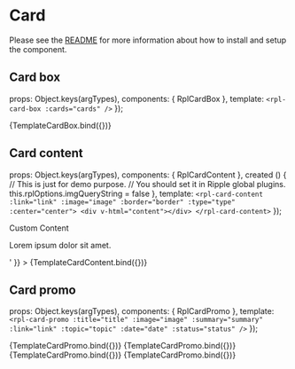 
<Meta title="Molecules/Card" />

# Card
Please see the [README](https://github.com/dpc-sdp/ripple/blob/master/packages/components/Molecules/Card/README.md) for more information about how to install and setup the component.

## Card box

  props: Object.keys(argTypes),
  components: { RplCardBox },
  template: `<rpl-card-box :cards="cards" />`
});

<Canvas>
  <Story
    name="Card box"
    args={{
      cards: [
        {
          name: 'rpl-card-emergency-contact',
          data: {
            title: 'Emergency Assistance',
            subtitle: 'Urgent',
            summary: 'Dial 000 for police, fire & ambulance',
            link: { text: 'Call 0000', url: 'tel:+0000' }
          }
          },
          {
            name: 'rpl-card-emergency-contact',
            data: {
              title: 'Police Assistance Line',
              subtitle: 'Urgent',
              summary: 'Dial 000 for police, fire & ambulance',
              link: { text: 'Call 000', url: 'tel:000' }
            }
          },
          {
            name: 'rpl-card-emergency-contact',
            data: {
              title: 'Police Assistance Line',
              subtitle: 'Urgent',
              summary: 'Dial 000 for police, fire & ambulance',
              link: { text: 'Internal link', url: '/home' }
            }
          },
          {
            name: 'rpl-card-emergency-contact',
            data: {
              title: 'Police Assistance Line',
              subtitle: null,
              summary: 'Dial 000 for police, fire & ambulance',
              link: { text: 'External link', url: 'http://google.com' }
            }
          }
      ]
    }}
  >
    {TemplateCardBox.bind({})}
  </Story>
</Canvas>

<ArgsTable of={RplCardBox} />

## Card content

  props: Object.keys(argTypes),
  components: { RplCardContent },
  created () {
    // This is just for demo purpose.
    // You should set it in Ripple global plugins.
    this.rplOptions.imgQueryString = false
  },
  template: `
    <rpl-card-content :link="link" :image="image" :border="border" :type="type" :center="center">
      <div v-html="content"></div>
    </rpl-card-content>
  `
});

<Canvas>
  <Story
    name="Card content"
    argTypes={{
      type: {
        control: {
          type: 'select',
          options: ['default', 'simple', 'inline']
        }
      }
    }}
    args={{
      link: { text: 'Read more', url: '#' },
      image: {
        src: 'https://placehold.it/580x340',
        focalPoint: {
          x: '290',
          y: '170'
        },
        width: 580,
        height: 340
      },
      border: true,
      type: 'default',
      center: false,
      content: '<h2>Custom Content</h2><p>Lorem ipsum dolor sit amet.</p>'
    }}
  >
    {TemplateCardContent.bind({})}
  </Story>
</Canvas>

<ArgsTable of={RplCardContent} />

## Card promo

  props: Object.keys(argTypes),
  components: { RplCardPromo },
  template: `<rpl-card-promo :title="title" :image="image" :summary="summary" :link="link" :topic="topic" :date="date" :status="status" />`
});

<Canvas>
  <Story
    name="Card promo with image"
    args={{
      title: 'Card promo title',
      link: { text: 'Read more', url: '#' },
      image: {
        src: 'https://placehold.it/580x340',
        focalPoint: {
          x: '290',
          y: '170'
        },
        width: 580,
        height: 340
      },
      date: {},
      status: '',
      topic: 'Arts, Culture and Humanities',
      summary: 'Lorem ipsum dolor sit amet, consectetur adipiscing elit, sed do eiusmod tempor incididunt  labore et dolore magna aliqua. Ut enim ad minim veniam, quis nostrud exercitation ullamco laboris nisi ut aliquip ex ea commodo consequat.'
    }}
  >
    {TemplateCardPromo.bind({})}
  </Story>
</Canvas>

<Canvas>
  <Story
    name="Card promo event"
    args={{
      title: 'Card promo title',
      link: { text: 'Read more', url: '#' },
      image: {
        src: 'https://placehold.it/580x340',
        focalPoint: {
          x: '290',
          y: '170'
        },
        width: 580,
        height: 340
      },
      topic: 'Event',
      status: '',
      date: { from: new Date('02 July 2020'), to: new Date('25 September 2020') },
      summary: 'Lorem ipsum dolor sit amet, consectetur adipiscing elit, sed do eiusmod tempor incididunt  labore et dolore magna aliqua. Ut enim ad minim veniam, quis nostrud exercitation ullamco laboris nisi ut aliquip ex ea commodo consequat.'
    }}
  >
    {TemplateCardPromo.bind({})}
  </Story>
</Canvas>

<Canvas>
  <Story
    name="Card promo grant"
    argTypes={{
      status: {
        control: {
          type: 'select',
          options: ['Open', 'Closed', 'Ongoing']
        }
      }
    }}
    args={{
      title: 'Card promo title',
      link: { text: 'Read more', url: '#' },
      image: null,
      date: null,
      topic: 'Grant',
      status: 'Open',
      summary: 'Lorem ipsum dolor sit amet, consectetur adipiscing elit, sed do eiusmod tempor incididunt  labore et dolore magna aliqua. Ut enim ad minim veniam, quis nostrud exercitation ullamco laboris nisi ut aliquip ex ea commodo consequat.'
    }}
  >
    {TemplateCardPromo.bind({})}
  </Story>
</Canvas>

<Canvas>
  <Story
    name="Card promo profile"
    argTypes={{
      status: {
        control: {
          type: 'select',
          options: ['Open', 'Closed', 'Ongoing']
        }
      }
    }}
    args={{
      title: 'Card promo title',
      link: { text: 'Read more', url: '#' },
      image: {
        src: 'https://placehold.it/580x340',
        focalPoint: {
          x: '290',
          y: '170'
        },
        width: 580,
        height: 340
      },
      date: '02 July 2020',
      topic: 'Profile',
      variation: 'profile',
      summary: 'Lorem ipsum dolor sit amet, consectetur adipiscing elit, sed do eiusmod tempor incididunt  labore et dolore magna aliqua. Ut enim ad minim veniam, quis nostrud exercitation ullamco laboris nisi ut aliquip ex ea commodo consequat.'
    }}
  >
    {TemplateCardPromo.bind({})}
  </Story>
</Canvas>

<ArgsTable of={RplCardPromo} />
